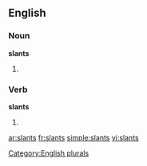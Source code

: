
==English==

===Noun===
'''slants'''

# {{plural of |[[slant]]}}

===Verb===
'''slants'''

# {{third-person singular of|slant}}

[[Category:English plurals]]

[[ar:slants]]
[[fr:slants]]
[[simple:slants]]
[[vi:slants]]